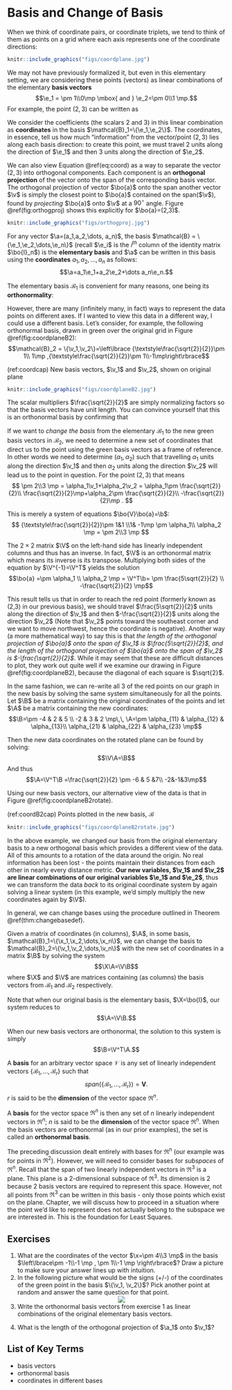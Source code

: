 # Basis and Change of Basis {#basis}

When we think of coordinate pairs, or coordinate triplets, we tend to think of them as points on a grid where each axis represents one of the coordinate directions:\

```r
knitr::include_graphics("figs/coordplane.jpg")
```

We may not have previously formalized it, but even in this elementary setting, we are considering these points (vectors) as linear combinations of the elementary __basis vectors__
$$\e_1 = \pm 1\\0\mp \mbox{  and  } \e_2=\pm 0\\1 \mp.$$
For example, the point $(2,3)$ can be written as
\begin{equation}
\pm 2\\3 \mp = 2\pm 1\\0\mp+3\pm 0\\1\mp = 2\e_1+3\e_2.
  (\#eq:coord)
\end{equation}

We consider the coefficients (the scalars 2 and 3) in this linear combination as __coordinates__ in the basis $\mathcal{B}_1=\{\e_1,\e_2\}$.  The coordinates, in essence, tell us how much "information" from the vector/point $(2 ,3 )$ lies along each basis direction: to create this point, we must travel 2 units along the direction of $\e_1$ and then 3 units along the direction of $\e_2$. 

We can also view Equation \@ref(eq:coord) as a way to separate the vector $(2,3)$ into orthogonal components. Each component is an __orthogonal projection__ of the vector onto the span of the corresponding basis vector. The orthogonal projection of vector $\bo{a}$ onto the span another vector $\v$ is simply the closest point to $\bo{a}$ contained on the span($\v$), found by _projecting_ $\bo{a}$ onto $\v$ at a $90^\circ$ angle. Figure \@ref(fig:orthogproj) shows this explicitly for $\bo{a}=(2,3)$.

```r
knitr::include_graphics("figs/orthogproj.jpg")
```

:::{.definition name='Elementary Basis' #elembasisdef}
For any vector $\a=(a_1,a_2,\dots, a_n)$, the basis $\mathcal{B} = \{\e_1,\e_2,\dots,\e_n\}$ (recall $\e_i$ is the $i^{th}$ column of the identity matrix $\bo{I}_n$) is the __elementary basis__ and $\a$ can be written in this basis using the __coordinates__ $a_1,a_2,\dots, a_n$ as follows:
$$\a=a_1\e_1+a_2\e_2+\dots a_n\e_n.$$
:::

The elementary basis $\mathcal{B}_1$ is convenient for many reasons, one being its __orthonormality__:
\begin{eqnarray*}
\e_1^T\e_1 &=& \e_2^T\e_2 = 1\\
\e_1^T\e_2 &=& \e_2^T\e_1 = 0
\end{eqnarray*}

However, there are many (infinitely many, in fact) ways to represent the data points on different axes. If I wanted to view this data in a different way, I could use a different basis. Let's consider, for example, the following orthonormal basis, drawn in green over the original grid in Figure \@ref(fig:coordplaneB2):
$$\mathcal{B}_2 = \{\v_1,\v_2\}=\left\lbrace {\textstyle\frac{\sqrt{2}}{2}}\pm 1\\ 1\mp ,{\textstyle\frac{\sqrt{2}}{2}}\pm 1\\-1\mp\right\rbrace$$

(ref:coordcap) New basis vectors, $\v_1$ and $\v_2$, shown on original plane

```r
knitr::include_graphics("figs/coordplaneB2.jpg")
```


The scalar multipliers $\frac{\sqrt{2}}{2}$ are simply normalizing factors so that the basis vectors have unit length. You can convince yourself that this is an orthonormal basis by confirming that
\begin{eqnarray*}
\v_1^T\v_1 &=& \v_2^T\v_2 = 1\\
\v_1^T\v_2 &=& \v_2^T\v_1 = 0
\end{eqnarray*}

If we want to _change the basis_ from the elementary $\mathcal{B}_1$ to the new green basis vectors in $\mathcal{B}_2$, we need to determine a new set of coordinates that direct us to the point using the green basis vectors as a frame of reference. In other words we need to determine $(\alpha_1,\alpha_2)$ such that travelling $\alpha_1$ units along the direction $\v_1$ and then $\alpha_2$ units along the direction $\v_2$ will lead us to the point in question. For the point $(2,3)$ that means
$$
\pm 2\\3 \mp = \alpha_1\v_1+\alpha_2\v_2 = \alpha_1\pm \frac{\sqrt{2}}{2}\\ \frac{\sqrt{2}}{2}\mp+\alpha_2\pm \frac{\sqrt{2}}{2}\\ -\frac{\sqrt{2}}{2}\mp .
$$

This is merely a system of equations $\bo{V}\bo{a}=\b$:
$$
{\textstyle\frac{\sqrt{2}}{2}}\pm 1&1 \\1& -1\mp \pm \alpha_1\\ \alpha_2 \mp = \pm 2\\3 \mp
$$

The $2\times 2$ matrix $\V$ on the left-hand side has linearly independent columns and thus has an inverse. In fact, $\V$ is an orthonormal matrix which means its inverse is its transpose. Multiplying both sides of the equation by $\V^{-1}=\V^T$ yields the solution
$$\bo{a} =\pm \alpha_1 \\ \alpha_2 \mp = \V^T\b= \pm \frac{5\sqrt{2}}{2} \\ -\frac{\sqrt{2}}{2} \mp$$

This result tells us that in order to reach the red point (formerly known as (2,3) in our previous basis), we should travel $\frac{5\sqrt{2}}{2}$ units along the direction of $\v_1$ and then $-\frac{\sqrt{2}}{2}$ units along the direction $\v_2$ (Note that $\v_2$ points toward the southeast corner and we want to move northwest, hence the coordinate is negative). Another way (a more mathematical way) to say this is that _the length of the orthogonal projection of $\bo{a}$ onto the span of $\v_1$ is $\frac{5\sqrt{2}}{2}$, and the length of the orthogonal projection of $\bo{a}$ onto the span of $\v_2$ is $-\frac{\sqrt{2}}{2}$_. While it may seem that these are difficult distances to plot, they work out quite well if we examine our drawing in Figure \@ref(fig:coordplaneB2), because the diagonal of each square is $\sqrt{2}$. 

In the same fashion, we can re-write all 3 of the red points on our graph in the new basis by solving the same system simultaneously for all the points. Let $\B$ be a matrix containing the original coordinates of the points and let $\A$ be a matrix containing the new coordinates:
$$\B=\pm -4 & 2 & 5 \\ -2 & 3 & 2 \mp\,\, \A=\pm \alpha_{11} & \alpha_{12} & \alpha_{13}\\ \alpha_{21} & \alpha_{22} & \alpha_{23} \mp$$

Then the new data coordinates on the rotated plane can be found by solving:
$$\V\A=\B$$
And thus $$\A=\V^T\B =\frac{\sqrt{2}}{2} \pm   -6 & 5 &7\\ -2&-1&3\mp$$

Using our new basis vectors, our alternative view of the data is that in Figure \@ref(fig:coordplaneB2rotate).

(ref:coordB2cap) Points plotted in the new basis, $\mathcal{B}$

```r
knitr::include_graphics("figs/coordplaneB2rotate.jpg")
```


In the above example, we changed our basis from the original elementary basis to a new orthogonal basis which provides a different view of the data. All of this amounts to a rotation of the data around the origin. No real information has been lost - the points maintain their distances from each other in nearly every distance metric. __Our new variables, $\v_1$ and $\v_2$ are linear combinations of our original variables $\e_1$ and $\e_2$__, thus we can transform the data _back_ to its original coordinate system by again solving a linear system (in this example, we'd simply multiply the new coordinates again by $\V$).

In general, we can change bases using the procedure outlined in Theorem \@ref(thm:changebasedef).

:::{.theorem name='Changing Bases' #changebasedef}
Given a matrix of coordinates (in columns), $\A$, in some basis, $\mathcal{B}_1=\{\x_1,\x_2,\dots,\x_n\}$, we can change the basis to $\mathcal{B}_2=\{\v_1,\v_2,\dots,\v_n\}$ with the new set of coordinates in a matrix $\B$ by solving the system
$$\X\A=\V\B$$
where $\X$ and $\V$ are matrices containing (as columns) the basis vectors from $\mathcal{B}_1$ and $\mathcal{B}_2$ respectively.

Note that when our original basis is the elementary basis, $\X=\bo{I}$, our system reduces to
$$\A=\V\B.$$

When our new basis vectors are orthonormal, the solution to this system is simply
$$\B=\V^T\A.$$
:::

:::{.definition name='Basis' #basisdef}
A __basis__ for an arbitrary vector space $\mathcal{V}$ is any set of linearly independent vectors $\{\mathcal{B}_1,\dots, \mathcal{B}_r\}$ such that $$span(\{\mathcal{B}_1,\dots, \mathcal{B}_r\}) = \mathcal{\mathbf{V}}.$$
$r$ is said to be the __dimension__ of the vector space $\Re^n$.
  
A __basis__ for the vector space $\Re^n$ is then any set of $n$ linearly independent vectors in $\Re^n$; $n$ is said to be the __dimension__ of the vector space $\Re^n$. When the basis vectors are orthonormal (as in our prior examples), the set is called an __orthonormal basis__. 
:::

The preceding discussion dealt entirely with bases for $\Re^n$ (our example was for points in $\Re^2$). However, we will need to consider bases for _subspaces_ of $\Re^n$. Recall that the span of two linearly independent vectors in $\Re^3$ is a plane. This plane is a 2-dimensional subspace of $\Re^3$. Its dimension is 2 because 2 basis vectors are required to represent this space. However, not all points from $\Re^3$ can be written in this basis - only those points which exist on the plane. Chapter, we will discuss how to proceed in a situation where the point we'd like to represent does not actually belong to the subspace we are interested in. This is the foundation for Least Squares.

## Exercises
<ol>
<li> What are the coordinates of the vector $\x=\pm 4\\3 \mp$ in the basis $\left\lbrace\pm -1\\-1 \mp , \pm 1\\-1 \mp \right\rbrace$? Draw a picture to make sure your answer lines up with intuition.
<li> In the following picture what would be the signs (+/-) of the coordinates of the green point in the basis $\{\v_1, \v_2\}$? Pick another point at random and answer the same question for that point.
<center> ![](figs/basiscoordsexer.png) </center>
<li> Write the orthonormal basis vectors from exercise 1 as linear combinations of the original elementary basis vectors.
<li> What is the length of the orthogonal projection of $\a_1$ onto $\v_1$?

</ol>

## List of Key Terms {-}

- basis vectors
- orthonormal basis
- coordinates in different bases         
             
                            
    
